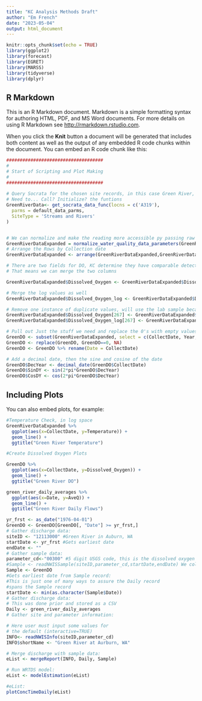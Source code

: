 ```yaml
---
title: "KC Analysis Methods Draft"
author: "Em French"
date: "2023-05-04"
output: html_document
---
```


```r
knitr::opts_chunk$set(echo = TRUE)
library(ggplot2)
library(forecast)
library(EGRET)
library(MARSS)
library(tidyverse)
library(dplyr)
```

## R Markdown

This is an R Markdown document. Markdown is a simple formatting syntax for authoring HTML, PDF, and MS Word documents. For more details on using R Markdown see <http://rmarkdown.rstudio.com>.

When you click the **Knit** button a document will be generated that includes both content as well as the output of any embedded R code chunks within the document. You can embed an R code chunk like this:

```r
####################################
#
# Start of Scripting and Plot Making 
#
####################################
  
# Query Socrata for the chosen site records, in this case Green River, Cedar River, and Issaquah Creek
# Need to... Call? Initialize? the funtions
GreenRiverData<- get_socrata_data_func(locns = c('A319'),
  parms = default_data_parms,
  SiteType = 'Streams and Rivers'
)


# We can normalize and make the reading more accessible py passing raw data through this function
GreenRiverDataExpanded = normalize_water_quality_data_parameters(GreenRiverData)
# Arrange the Rows by Collection date
GreenRiverDataExpanded <- arrange(GreenRiverDataExpanded,GreenRiverDataExpanded$CollectDate)

# There are two fields for DO, KC determine they have comparable detection results
# That means we can merge the two columns

GreenRiverDataExpanded$Dissolved_Oxygen <- GreenRiverDataExpanded$Dissolved_Oxygen + GreenRiverDataExpanded$`Dissolved_Oxygen,_Field`

# Merge the log values as well
GreenRiverDataExpanded$Dissolved_Oxygen_log <- GreenRiverDataExpanded$Dissolved_Oxygen_log + GreenRiverDataExpanded$`Dissolved_Oxygen,_Field_log`

# Remove one instance of duplicate values, will use the lab sample because it was collected regularly at this point
GreenRiverDataExpanded$Dissolved_Oxygen[267] <- GreenRiverDataExpanded$Dissolved_Oxygen[267] - GreenRiverDataExpanded$`Dissolved_Oxygen,_Field`[267]
GreenRiverDataExpanded$Dissolved_Oxygen_log[267] <- GreenRiverDataExpanded$Dissolved_Oxygen_log[267] - GreenRiverDataExpanded$`Dissolved_Oxygen,_Field_log`[267]

# Pull out Just the stuff we need and replace the 0's with empty values
GreenDO <- subset(GreenRiverDataExpanded, select = c(CollectDate, Year, Month, Dissolved_Oxygen, Dissolved_Oxygen_log ))
GreenDO <- replace(GreenDO, GreenDO==0, NA)
GreenDO <- GreenDO %>% rename(Date = CollectDate)

# Add a decimal date, then the sine and cosine of the date
GreenDO$DecYear <- decimal_date(GreenDO$CollectDate)
GreenDO$SinDY <- sin(2*pi*GreenDO$DecYear)
GreenDO$CosDY <- cos(2*pi*GreenDO$DecYear)

```






## Including Plots

You can also embed plots, for example:

```r

#Temperature Check, in log space
GreenRiverDataExpanded %>%
  ggplot(aes(x=CollectDate, y=Temperature)) +
  geom_line() +
  ggtitle("Green River Temperature")

#Create Dissolved Oxygen Plots

GreenDO %>%
  ggplot(aes(x=CollectDate, y=Dissolved_Oxygen)) +
  geom_line() +
  ggtitle("Green River DO")

green_river_daily_averages %>%
  ggplot(aes(x=Date, y=AveQ)) +
  geom_line() +
  ggtitle("Green River Daily Flows")

```

```r

yr_frst <- as_date("1976-04-01")
GreenDO <- GreenDO[GreenDO[, "Date"] >= yr_frst,]
# Gather discharge data:
siteID <- "12113000" #Green River in Auburn, WA
startDate <- yr_frst #Gets earliest date
endDate <- ""
# Gather sample data:
parameter_cd<-"00300" #5 digit USGS code, this is the dissolved oxygen
#Sample <- readNWISSample(siteID,parameter_cd,startDate,endDate) We collected this from the King County Database already
Sample <- GreenDO
#Gets earliest date from Sample record:
#This is just one of many ways to assure the Daily record
#spans the Sample record
startDate <- min(as.character(Sample$Date)) 
# Gather discharge data:
# This was done prior and stored as a CSV
Daily <- green_river_daily_averages
# Gather site and parameter information:

# Here user must input some values for
# the default (interactive=TRUE)
INFO<- readNWISInfo(siteID,parameter_cd)
INFO$shortName <- "Green River at Aurburn, WA"

# Merge discharge with sample data:
eList <- mergeReport(INFO, Daily, Sample)

# Run WRTDS model:
eList <- modelEstimation(eList)

#eList:
plotConcTimeDaily(eList)

```
